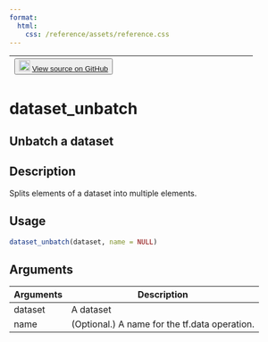 ```yaml
---
format:
  html:
    css: /reference/assets/reference.css
---
```


| <button class="button"> ![](/reference/assets/GitHub-Mark-32px.png){width="20"} [View source on GitHub](https://github.com/rstudio/tfdatasets//blob/main/R/dataset_methods.R#L942) </button> |
|:------------------------------:|:--------------------------------------:|

# dataset_unbatch

## Unbatch a dataset

## Description
Splits elements of a dataset into multiple elements. 


## Usage
```r
dataset_unbatch(dataset, name = NULL) 
```

## Arguments
|Arguments|Description|
|---|---|
| dataset | A dataset |
| name | (Optional.) A name for the tf.data operation. |







